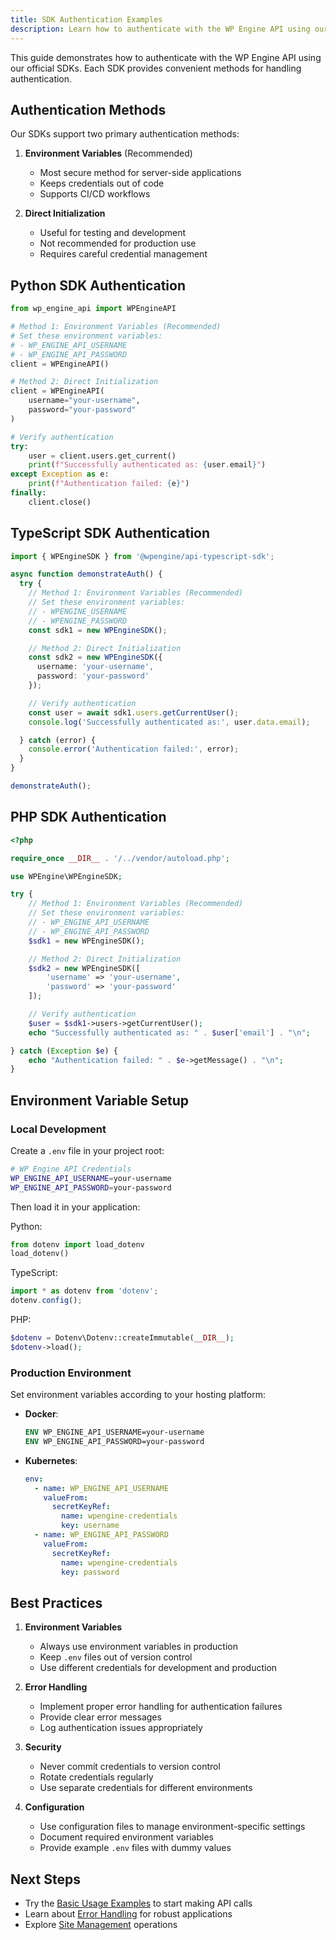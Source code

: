```yaml
---
title: SDK Authentication Examples
description: Learn how to authenticate with the WP Engine API using our official SDKs
---
```


This guide demonstrates how to authenticate with the WP Engine API using our official SDKs. Each SDK provides convenient methods for handling authentication.

## Authentication Methods

Our SDKs support two primary authentication methods:

1. **Environment Variables** (Recommended)
   - Most secure method for server-side applications
   - Keeps credentials out of code
   - Supports CI/CD workflows

2. **Direct Initialization**
   - Useful for testing and development
   - Not recommended for production use
   - Requires careful credential management

## Python SDK Authentication

```python
from wp_engine_api import WPEngineAPI

# Method 1: Environment Variables (Recommended)
# Set these environment variables:
# - WP_ENGINE_API_USERNAME
# - WP_ENGINE_API_PASSWORD
client = WPEngineAPI()

# Method 2: Direct Initialization
client = WPEngineAPI(
    username="your-username",
    password="your-password"
)

# Verify authentication
try:
    user = client.users.get_current()
    print(f"Successfully authenticated as: {user.email}")
except Exception as e:
    print(f"Authentication failed: {e}")
finally:
    client.close()
```

## TypeScript SDK Authentication

```typescript
import { WPEngineSDK } from '@wpengine/api-typescript-sdk';

async function demonstrateAuth() {
  try {
    // Method 1: Environment Variables (Recommended)
    // Set these environment variables:
    // - WPENGINE_USERNAME
    // - WPENGINE_PASSWORD
    const sdk1 = new WPEngineSDK();

    // Method 2: Direct Initialization
    const sdk2 = new WPEngineSDK({
      username: 'your-username',
      password: 'your-password'
    });

    // Verify authentication
    const user = await sdk1.users.getCurrentUser();
    console.log('Successfully authenticated as:', user.data.email);

  } catch (error) {
    console.error('Authentication failed:', error);
  }
}

demonstrateAuth();
```

## PHP SDK Authentication

```php
<?php

require_once __DIR__ . '/../vendor/autoload.php';

use WPEngine\WPEngineSDK;

try {
    // Method 1: Environment Variables (Recommended)
    // Set these environment variables:
    // - WP_ENGINE_API_USERNAME
    // - WP_ENGINE_API_PASSWORD
    $sdk1 = new WPEngineSDK();

    // Method 2: Direct Initialization
    $sdk2 = new WPEngineSDK([
        'username' => 'your-username',
        'password' => 'your-password'
    ]);

    // Verify authentication
    $user = $sdk1->users->getCurrentUser();
    echo "Successfully authenticated as: " . $user['email'] . "\n";

} catch (Exception $e) {
    echo "Authentication failed: " . $e->getMessage() . "\n";
}
```

## Environment Variable Setup

### Local Development

Create a `.env` file in your project root:

```bash
# WP Engine API Credentials
WP_ENGINE_API_USERNAME=your-username
WP_ENGINE_API_PASSWORD=your-password
```

Then load it in your application:

Python:
```python
from dotenv import load_dotenv
load_dotenv()
```

TypeScript:
```typescript
import * as dotenv from 'dotenv';
dotenv.config();
```

PHP:
```php
$dotenv = Dotenv\Dotenv::createImmutable(__DIR__);
$dotenv->load();
```

### Production Environment

Set environment variables according to your hosting platform:

- **Docker**:
  ```dockerfile
  ENV WP_ENGINE_API_USERNAME=your-username
  ENV WP_ENGINE_API_PASSWORD=your-password
  ```

- **Kubernetes**:
  ```yaml
  env:
    - name: WP_ENGINE_API_USERNAME
      valueFrom:
        secretKeyRef:
          name: wpengine-credentials
          key: username
    - name: WP_ENGINE_API_PASSWORD
      valueFrom:
        secretKeyRef:
          name: wpengine-credentials
          key: password
  ```

## Best Practices

1. **Environment Variables**
   - Always use environment variables in production
   - Keep `.env` files out of version control
   - Use different credentials for development and production

2. **Error Handling**
   - Implement proper error handling for authentication failures
   - Provide clear error messages
   - Log authentication issues appropriately

3. **Security**
   - Never commit credentials to version control
   - Rotate credentials regularly
   - Use separate credentials for different environments

4. **Configuration**
   - Use configuration files to manage environment-specific settings
   - Document required environment variables
   - Provide example `.env` files with dummy values

## Next Steps

- Try the [Basic Usage Examples](/sdk-examples/basic-usage/) to start making API calls
- Learn about [Error Handling](/sdk-examples/error-handling/) for robust applications
- Explore [Site Management](/sdk-examples/site-management/) operations
